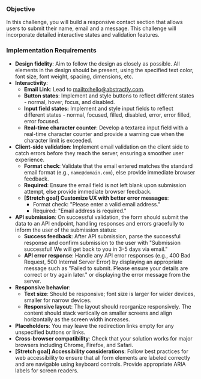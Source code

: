 ### Objective

In this challenge, you will build a responsive contact section that allows users to submit their name, email and a message. This challenge will incorporate detailed interactive states and validation features.

### Implementation Requirements

- **Design fidelity**: Aim to follow the design as closely as possible. All elements in the design should be present, using the specified text color, font size, font weight, spacing, dimensions, etc.
- **Interactivity**:
  - **Email Link**: Lead to [mailto:hello@abstractly.com](mailto:hello@abstractly.com).
  - **Button states**: Implement and style buttons to reflect different states - normal, hover, focus, and disabled.
  - **Input field states:** Implement and style input fields to reflect different states - normal, focused, filled, disabled, error, error filled, error focused.
  - **Real-time character counter**: Develop a textarea input field with a real-time character counter and provide a warning cue when the character limit is exceeded.
- **Client-side validation**: Implement email validation on the client side to catch errors before they reach the server, ensuring a smoother user experience.
  - **Format check**: Validate that the email entered matches the standard email format (e.g., `name@domain.com`), else provide immediate browser feedback.
  - **Required**: Ensure the email field is not left blank upon submission attempt, else provide immediate browser feedback.
  - **[Stretch goal] Customize UX with better error messages**:
    - Format check: "Please enter a valid email address."
    - Required: "Email address is required."
- **API submission**: On successful validation, the form should submit the data to an API endpoint, handling responses and errors gracefully to inform the user of the submission status:
  - **Success feedback**: After API submission, parse the successful response and confirm submission to the user with "Submission successful! We will get back to you in 3-5 days via email."
  - **API error response**: Handle any API error responses (e.g., 400 Bad Request, 500 Internal Server Error) by displaying an appropriate message such as "Failed to submit. Please ensure your details are correct or try again later." or displaying the error message from the server.
- **Responsive behavior**:
  - **Text size**: Should be responsive; font size is larger for wider devices, smaller for narrow devices.
  - **Responsive layout**: The layout should reorganize responsively. The content should stack vertically on smaller screens and align horizontally as the screen width increases.
- **Placeholders**: You may leave the redirection links empty for any unspecified buttons or links.
- **Cross-browser compatibility**: Check that your solution works for major browsers including Chrome, Firefox, and Safari.
- **[Stretch goal] Accessibility considerations**: Follow best practices for web accessibility to ensure that all form elements are labeled correctly and are navigable using keyboard controls. Provide appropriate ARIA labels for screen readers.
